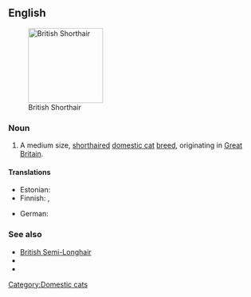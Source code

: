==English==
[[Image:Britishblue.jpg|thumb|right|150px|British Shorthair]]

===Noun===
{{en-noun|sg=[[British]] [[shorthair|Shorthair]]}}

# A medium size, [[shorthaired]] [[domestic cat]] [[breed]], originating in [[Great Britain]].

====Translations====
{{trans-top|breed of cat}}
* Estonian: {{t|et|briti lühikarvaline}}
* Finnish: {{t|fi|brittiläinen lyhytkarva}}, {{t|fi|brittiläinen}}
{{trans-mid}}
* German: {{t-|de|Britisch Kurzhaar|f}}
{{trans-bottom}}

===See also===
* [[British Semi-Longhair]]
* {{pedia}}
* {{commonslite|British shorthair}}

[[Category:Domestic cats]]